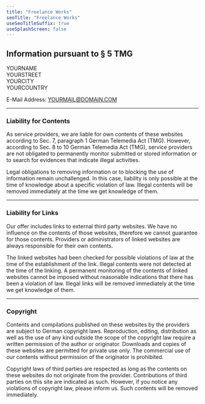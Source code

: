 ```yaml
---
title: "Freelance Works"
seoTitle: "Freelance Works"
useSeoTitleSuffix: true
useSplashScreen: false
---
```



## Information pursuant to § 5 TMG

YOURNAME<br />
YOURSTREET<br />
YOURCITY<br />
YOURCOUNTRY

E-Mail Address: <Underlining highlight>YOURMAIL@DOMAIN.COM</Underlining>

---

### Liability for Contents

As service providers, we are liable for own contents of these websites according to Sec. 7, paragraph 1 German Telemedia Act (TMG). However, according to Sec. 8 to 10 German Telemedia Act (TMG), service providers are not obligated to permanently monitor submitted or stored information or to search for evidences that indicate illegal activities.

Legal obligations to removing information or to blocking the use of information remain unchallenged. In this case, liability is only possible at the time of knowledge about a specific violation of law. Illegal contents will be removed immediately at the time we get knowledge of them.

---

### Liability for Links

Our offer includes links to external third party websites. We have no influence on the contents of those websites, therefore we cannot guarantee for those contents. Providers or administrators of linked websites are always responsible for their own contents.

The linked websites had been checked for possible violations of law at the time of the establishment of the link. Illegal contents were not detected at the time of the linking. A permanent monitoring of the contents of linked websites cannot be imposed without reasonable indications that there has been a violation of law. Illegal links will be removed immediately at the time we get knowledge of them.

---

### Copyright

Contents and compilations published on these websites by the providers are subject to German copyright laws. Reproduction, editing, distribution as well as the use of any kind outside the scope of the copyright law require a written permission of the author or originator. Downloads and copies of these websites are permitted for private use only. The commercial use of our contents without permission of the originator is prohibited.

Copyright laws of third parties are respected as long as the contents on these websites do not originate from the provider. Contributions of third parties on this site are indicated as such. However, if you notice any violations of copyright law, please inform us. Such contents will be removed immediately.
